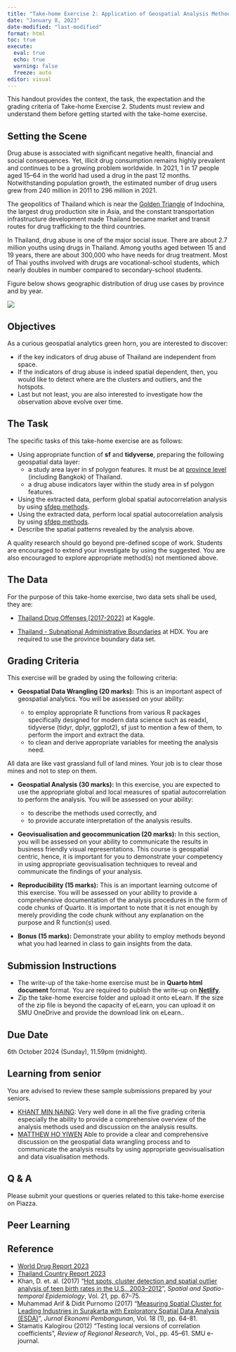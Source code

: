 ```yaml
---
title: "Take-home Exercise 2: Application of Geospatial Analysis Methods to Discover Thailand Drug Abuse at the Province Level"
date: "January 8, 2023"
date-modified: "last-modified"
format: html
toc: true
execute: 
  eval: true
  echo: true
  warning: false
  freeze: auto
editor: visual
---
```


::: callout-important
This handout provides the context, the task, the expectation and the grading criteria of Take-home Exercise 2. Students must review and understand them before getting started with the take-home exercise.
:::

## Setting the Scene

Drug abuse is associated with significant negative health, financial and social consequences. Yet, illicit drug consumption remains highly prevalent and continues to be a growing problem worldwide. In 2021, 1 in 17 people aged 15–64 in the world had used a drug in the past 12 months. Notwithstanding population growth, the estimated number of drug users grew from 240 million in 2011 to 296 million in 2021.

The geopolitics of Thailand which is near the [Golden Triangle](https://en.wikipedia.org/wiki/Golden_Triangle_(Southeast_Asia)) of Indochina, the largest drug production site in Asia, and the constant transportation infrastructure development made Thailand became market and transit routes for drug trafficking to the third countries.

In Thailand, drug abuse is one of the major social issue. There are about 2.7 million youths using drugs in Thailand. Among youths aged between 15 and 19 years, there are about 300,000 who have needs for drug treatment. Most of Thai youths involved with drugs are vocational-school students, which nearly doubles in number compared to secondary-school students.

Figure below shows geographic distribution of drug use cases by province and by year.

![](img/th_ex2_img1.png)


## Objectives

As a curious geospatial analytics green horn, you are interested to discover:

-   if the key indicators of drug abuse of Thailand are independent from space.
-   If the indicators of drug abuse is indeed spatial dependent, then, you would like to detect where are the clusters and outliers, and the hotspots.
-   Last but not least, you are also interested to investigate how the observation above evolve over time.

## The Task

The specific tasks of this take-home exercise are as follows:

-   Using appropriate function of **sf** and **tidyverse**, preparing the following geospatial data layer:
    -   a study area layer in sf polygon features. It must be at [province level](https://en.wikipedia.org/wiki/Provinces_of_Thailand) (including Bangkok) of Thailand.
    -   a drug abuse indicators layer within the study area in sf polygon features.
-   Using the extracted data, perform global spatial autocorrelation analysis by using [sfdep methods](https://is415-gaa-tskam.netlify.app/in-class_ex/in-class_ex05/in-class_ex05-glsa).
-   Using the extracted data, perform local spatial autocorrelation analysis by using [sfdep methods](https://r4gdsa.netlify.app/chap10.html).
-   Describe the spatial patterns revealed by the analysis above.

::: {.callout-note}
A quality research should go beyond pre-defined scope of work.  Students are encouraged to extend your investigate by using the suggested.  You are also encouraged to explore appropriate method(s) not mentioned above.
:::


## The Data

For the purpose of this take-home exercise, two data sets shall be used, they are:

-   [Thailand Drug Offenses [2017-2022]](https://www.kaggle.com/datasets/thaweewatboy/thailand-drug-offenses-2017-2022) at Kaggle.

-   [Thailand - Subnational Administrative Boundaries](https://data.humdata.org/dataset/cod-ab-tha?) at HDX. You are required to use the province boundary data set.

## Grading Criteria

This exercise will be graded by using the following criteria:

-   **Geospatial Data Wrangling (20 marks):** This is an important aspect of geospatial analytics. You will be assessed on your ability:

    -   to employ appropriate R functions from various R packages specifically designed for modern data science such as readxl, tidyverse (tidyr, dplyr, ggplot2), sf just to mention a few of them, to perform the import and extract the data.
    -   to clean and derive appropriate variables for meeting the analysis need.

::: callout-warning
All data are like vast grassland full of land mines. Your job is to clear those mines and not to step on them.
:::

-   **Geospatial Analysis (30 marks):** In this exercise, you are expected to use the appropriate global and local measures of spatial autocorrelation to perform the analysis. You will be assessed on your ability:

    -   to describe the methods used correctly, and
    -   to provide accurate interpretation of the analysis results.

-   **Geovisualisation and geocommunication (20 marks):** In this section, you will be assessed on your ability to communicate the results in business friendly visual representations. This course is geospatial centric, hence, it is important for you to demonstrate your competency in using appropriate geovisualisation techniques to reveal and communicate the findings of your analysis.

-   **Reproducibility (15 marks):** This is an important learning outcome of this exercise. You will be assessed on your ability to provide a comprehensive documentation of the analysis procedures in the form of code chunks of Quarto. It is important to note that it is not enough by merely providing the code chunk without any explanation on the purpose and R function(s) used.

-   **Bonus (15 marks):** Demonstrate your ability to employ methods beyond what you had learned in class to gain insights from the data.

## Submission Instructions

-   The write-up of the take-home exercise must be in **Quarto html document** format. You are required to publish the write-up on [**Netlify**](https://www.netlify.com/).
-   Zip the take-home exercise folder and upload it onto eLearn. If the size of the zip file is beyond the capacity of eLearn, you can upload it on SMU OneDrive and provide the download link on eLearn..

## Due Date

6th October 2024 (Sunday), 11.59pm (midnight).

## Learning from senior

You are advised to review these sample submissions prepared by your seniors.

-   [KHANT MIN NAING](https://is415-geospatial-with-khant.netlify.app/take-home_ex/take-home_ex02/take-home_ex02): Very well done in all the five grading criteria especially the ability to provide a comprehensive overview of the analysis methods used and discussion on the analysis results.
-   [MATTHEW HO YIWEN](https://is415-gaa-matthew-ho.netlify.app/takehomeex/takehomeex2/the2) Able to provide a clear and comprehensive discussion on the geospatial data wrangling process and to communicate the analysis results by using appropriate geovisualisation and data visualisation methods.

## Q & A

Please submit your questions or queries related to this take-home exercise on Piazza.

## Peer Learning

## Reference

-   [World Drug Report 2023](https://www.unodc.org/unodc/en/data-and-analysis/world-drug-report-2023.html)
-   [Thailand Country Report 2023](https://berkas.dpr.go.id/ksap/aipa44/page/Thailand.pdf)
-   Khan, D. et. al. (2017) "[Hot spots, cluster detection and spatial outlier analysis of teen birth rates in the U.S., 2003–2012](https://www.ncbi.nlm.nih.gov/pmc/articles/PMC5618106/)", *Spatial and Spatio-temporal Epidemiology*, Vol. 21, pp. 67–75.
-   Muhammad Arif & Didit Purnomo (2017) "[Measuring Spatial Cluster for Leading Industries in Surakarta with Exploratory Spatial Data Analysis (ESDA)](https://journals.ums.ac.id/index.php/JEP/article/view/4178/0)", *Jurnal Ekonomi Pembangunan*, Vol. 18 (1), pp. 64-81.
-   Stamatis Kalogirou (2012) "Testing local versions of correlation coefficients", *Review of Regional Research*, Vol., pp. 45–61. SMU e-journal.
 